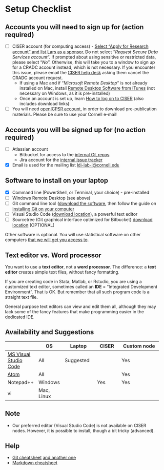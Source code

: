 # Setup Checklist {#checklist}

## Accounts you will need to sign up for (action required)

- [ ] CISER account (for computing access) - [Select "Apply for Research account" and list Lars as a sponsor.](https://ciser.cornell.edu/computing/request-an-account/) Do not select "*Request Secure Data Services account*". If prompted about using sensitive or restricted data, please select "*No*". Otherwise, this will take you to a window to sign up for a CRADC account instead, which is not necessary. If you encounter this issue, please email the [CISER help desk](https://ciser.cornell.edu/consulting/ciser-helpdesk/) asking them cancel the CRADC account request. 
    - If using a Mac and if "*Microsoft Remote Desktop*"  is not already installed on Mac, install [Remote Desktop Software from iTunes](https://itunes.apple.com/us/app/microsoft-remote-desktop-10/id1295203466) (not necessary on Windows, as it is pre-installed)
    - Once an account is set up, learn [How to log on to CISER](https://ciser.cornell.edu/computing/computing-help/how-to-login/) (also includes download links)
- [ ] You will need [openICPSR account](https://www.icpsr.umich.edu/cgi-bin/newacct), in order to download pre-publication materials. Please be sure to use your Cornell e-mail!

## Accounts you will be signed up for (no action required)

- [ ] Atlassian account
    - Bitbucket for access to the [internal Git repos](https://bitbucket.org/aeaverification/)
    - Jira account for the [internal issue tracker](https://aeadataeditors.atlassian.net/)
- [x] Email is used for the mailing list [ldi-lab-l@cornell.edu](mailto:ldi-lab-l@cornell.edu) 

## Software to install on your laptop

- [x] Command line (PowerShell, or Terminal, your choice) - pre-installed
- [ ] Windows Remote Desktop (see above)
- [ ] Git command line tool ([download the software](https://git-scm.com/downloads), then follow the guide on [Installing Git on your computer](https://github.com/labordynamicsinstitute/ldi-lab-standards/wiki/Setting-up-Git)
- [ ] Visual Studio Code ([download location](https://code.visualstudio.com/)), a powerful text editor
- [ ] Sourcetree (Git graphical interface optimized for Bitbucket) [download location](https://www.sourcetreeapp.com/) (OPTIONAL)

Other software is optional. You will use statistical software on other computers [that we will get you access to](#Access_to_computers).

## Text editor vs. Word processor

You want to use a **text editor**, not a **word processor**. The difference: a **text editor** creates simple text files, without fancy formatting.

If you are creating code in Stata, Matlab, or Rstudio, you are using a customized text editor, sometimes called an **IDE** = "Integrated Development Environment". That is OK. But remember that all such program code is a straight text file. 

General purpose text editors can view and edit them all, although they may lack some of the fancy features that make programming easier in the dedicated IDE.

## Availability and Suggestions

|  | OS | Laptop | CISER | Custom node |
|--|----|--------|-------|-------------|
|[MS Visual Studio Code](https://code.visualstudio.com/) | All| Suggested| | Yes |
| [Atom](https://atom.io)| All| | |Yes|
| Notepad++ | Windows |  | Yes | Yes |
| vi | Mac, Linux |  | | |

## Note 

- Our preferred editor (Visual Studio Code) is not available on CISER nodes. However, it is possible to install, though a bit tricky (advanced). 

## Help

- [Git cheatsheet](https://github.github.com/training-kit/downloads/github-git-cheat-sheet.pdf) [and another one](https://www.atlassian.com/git/tutorials/atlassian-git-cheatsheet)
- [Markdown cheatsheet](https://guides.github.com/pdfs/markdown-cheatsheet-online.pdf)
